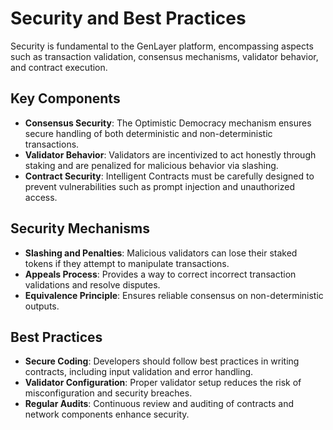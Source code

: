 
# Security and Best Practices
Security is fundamental to the GenLayer platform, encompassing aspects such as transaction validation, consensus mechanisms, validator behavior, and contract execution.

## Key Components

- **Consensus Security**: The Optimistic Democracy mechanism ensures secure handling of both deterministic and non-deterministic transactions.
- **Validator Behavior**: Validators are incentivized to act honestly through staking and are penalized for malicious behavior via slashing.
- **Contract Security**: Intelligent Contracts must be carefully designed to prevent vulnerabilities such as prompt injection and unauthorized access.

## Security Mechanisms

- **Slashing and Penalties**: Malicious validators can lose their staked tokens if they attempt to manipulate transactions.
- **Appeals Process**: Provides a way to correct incorrect transaction validations and resolve disputes.
- **Equivalence Principle**: Ensures reliable consensus on non-deterministic outputs.

## Best Practices

- **Secure Coding**: Developers should follow best practices in writing contracts, including input validation and error handling.
- **Validator Configuration**: Proper validator setup reduces the risk of misconfiguration and security breaches.
- **Regular Audits**: Continuous review and auditing of contracts and network components enhance security.


